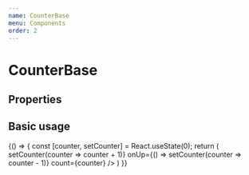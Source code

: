 ```yaml
---
name: CounterBase
menu: Components
order: 2
---
```



# CounterBase

## Properties

<Props of={CounterBase} />

## Basic usage

<Playground>
 {() => {
    const [counter, setCounter] = React.useState(0);
    return (
        <CounterBase
          onDown={() => setCounter(counter => counter + 1)}
          onUp={() => setCounter(counter => counter - 1)}
          count={counter}
        />
    )
  }}

</Playground>


